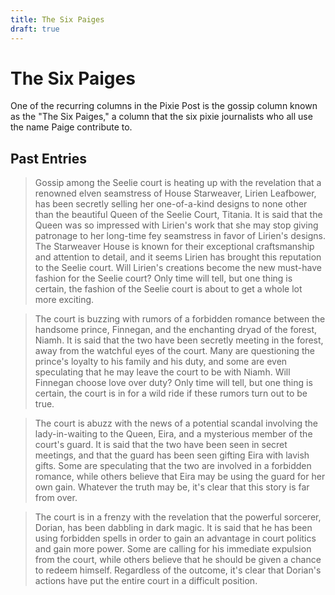 ```yaml
---
title: The Six Paiges
draft: true
---
```


# The Six Paiges

One of the recurring columns in the Pixie Post is the gossip column known as the "The Six Paiges," a column that the six pixie journalists who all use the name Paige contribute to.

## Past Entries

> Gossip among the Seelie court is heating up with the revelation that a renowned elven seamstress of House Starweaver, Lirien Leafbower, has been secretly selling her one-of-a-kind designs to none other than the beautiful Queen of the Seelie Court, Titania. It is said that the Queen was so impressed with Lirien's work that she may stop giving patronage to her long-time fey seamstress in favor of Lirien's designs. The Starweaver House is known for their exceptional craftsmanship and attention to detail, and it seems Lirien has brought this reputation to the Seelie court. Will Lirien's creations become the new must-have fashion for the Seelie court? Only time will tell, but one thing is certain, the fashion of the Seelie court is about to get a whole lot more exciting.

> The court is buzzing with rumors of a forbidden romance between the handsome prince, Finnegan, and the enchanting dryad of the forest, Niamh. It is said that the two have been secretly meeting in the forest, away from the watchful eyes of the court. Many are questioning the prince's loyalty to his family and his duty, and some are even speculating that he may leave the court to be with Niamh. Will Finnegan choose love over duty? Only time will tell, but one thing is certain, the court is in for a wild ride if these rumors turn out to be true.

> The court is abuzz with the news of a potential scandal involving the lady-in-waiting to the Queen, Eira, and a mysterious member of the court's guard. It is said that the two have been seen in secret meetings, and that the guard has been seen gifting Eira with lavish gifts. Some are speculating that the two are involved in a forbidden romance, while others believe that Eira may be using the guard for her own gain. Whatever the truth may be, it's clear that this story is far from over.

> The court is in a frenzy with the revelation that the powerful sorcerer, Dorian, has been dabbling in dark magic. It is said that he has been using forbidden spells in order to gain an advantage in court politics and gain more power. Some are calling for his immediate expulsion from the court, while others believe that he should be given a chance to redeem himself. Regardless of the outcome, it's clear that Dorian's actions have put the entire court in a difficult position.
